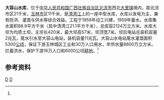 {{Infobox Reservoir 
|name = 大容山水库
|nickname =
|image = 
|image_caption = 
|map = 
|map_caption = 
|pushpin_map = China Guangxi
|pushpin_map_caption = 大容山水库在广西的位置
|code =BHF40001313
|class = 中型水库
|location_of_reservoir = [[广西壮族自治区|广西壮族自治区]][[北流市|北流市]]
|location_of_dam = 
|inflow =  
|outflow = 清湾江
|catchment_area = 88.9
|reservoir_area = 
|mean_depth = 
|maximum_depth = 
|flood_level = 
|normal_water_level =
|dead_water_level = 
|water_quality = 
|island = 
|maximum_storage_capacity = 
|normal_storage_capacity =2124
|dead_storage_capacity = 
|type_of_dam =均质土坝
|elevation_of_dam = 
|height_of_dam = 57
|length_of_dam =420
|width_of_dam =7
|installed_capacity = 11兆瓦
|irrigated_area =5300公顷
|start = 1958年
|complete = 1959年
|cost = 
|emigrate =30
|latd = 22
|latm = 48
|lats = 27
|latNS =N 
|longd = 110
|longm = 10
|longs = 07
|longEW = E
|website = 
|footnotes = <ref name="中国河湖大典">{{cite book |author=《[[中国河湖大典|中国河湖大典]]》编纂委员会 |title=《中国河湖大典·珠江卷》 |year=2013年1月 |publisher=中国水利水电出版社 |location=北京 |pages=391页|isbn= 978-7-5170-0561-2 }}</ref>
}}
'''大容山水库'''，位于[[中华人民共和国|中华人民共和国]][[广西壮族自治区|广西壮族自治区]][[北流市|北流市]]西北[[大里镇|大里镇]]境内，距北流市区21千米，[[玉林市|玉林市]]区11千米，是[[清湾江|清湾江]]上的一座中型水库，水库以发电为主，兼有防洪、灌溉与供水等综合效益。工程于1958年动工兴建，1959年蓄水。水库集水面积88.9平方千米（其中清湾江21.1平方千米），总库容2124万立方米。水库大坝为均质土坝，主坝长420米，最大坝高57米，坝顶宽7米。坝后电站总装机容量2兆瓦，尾水引水至大容山电站，装机容量11兆瓦。大容山水电站尾水灌溉面积5300[[公顷|公顷]]，保证下游玉林城区工业和30万人口用水，年供水量8800万立方米。拦蓄洪水，保护下游16万人口和6000公顷[[耕地|耕地]]。<ref name="中国河湖大典"/>

==参考资料==
{{reflist}}
[[Category:广西水库|D]]
[[Category:北流市|D]]